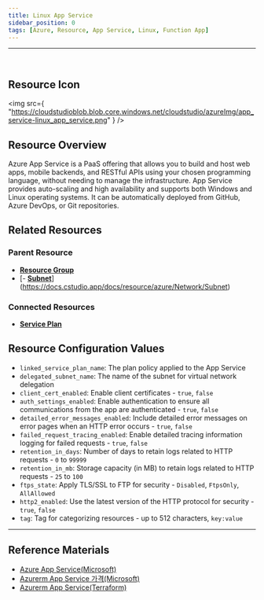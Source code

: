 ```yaml
---
title: Linux App Service
sidebar_position: 0
tags: [Azure, Resource, App Service, Linux, Function App]
---
```



<hr />
<br />


## Resource Icon

<img
    src={
        "https://cloudstudioblob.blob.core.windows.net/cloudstudio/azureImg/app_service-linux_app_service.png"
    }
/>

## Resource Overview

Azure App Service is a PaaS offering that allows you to build and host web apps, mobile backends, and RESTful APIs using your chosen programming language, without needing to manage the infrastructure. 
App Service provides auto-scaling and high availability and supports both Windows and Linux operating systems. 
It can be automatically deployed from GitHub, Azure DevOps, or Git repositories.

## Related Resources

### Parent Resource

-   [**Resource Group**](https://docs.cstudio.app/docs/resource/azure/Base/ResourceGroup)
-   [- [**Subnet**](https://docs.cstudio.app/docs/resource/azure/Network/Subnet)](https://docs.cstudio.app/docs/resource/azure/Network/Subnet)

### Connected Resources

-   [**Service Plan**](https://docs.cstudio.app/docs/resource/azure/AppService/ServicePlan)

## Resource Configuration Values

-   `linked_service_plan_name`: The plan policy applied to the App Service
-   `delegated_subnet_name`: The name of the subnet for virtual network delegation
-   `client_cert_enabled`: Enable client certificates - `true`, `false`
-   `auth_settings_enabled`: Enable authentication to ensure all communications from the app are authenticated - `true`, `false`
-   `detailed_error_messages_enabled`: Include detailed error messages on error pages when an HTTP error occurs - `true`, `false`
-   `failed_request_tracing_enabled`: Enable detailed tracing information logging for failed requests - `true`, `false`
-   `retention_in_days`: Number of days to retain logs related to HTTP requests - `0` to `99999`
-   `retention_in_mb`: Storage capacity (in MB) to retain logs related to HTTP requests - `25` to `100`
-   `ftps_state`: Apply TLS/SSL to FTP for security - `Disabled`, `FtpsOnly`, `AllAllowed`
-   `http2_enabled`: Use the latest version of the HTTP protocol for security - `true`, `false`
-   `tag`: Tag for categorizing resources - up to 512 characters, `key:value`

---

## Reference Materials

-   [Azure App Service(Microsoft)](https://learn.microsoft.com/ko-kr/azure/app-service/overview)
-   [Azurerm App Service 가격(Microsoft)](https://azure.microsoft.com/ko-kr/pricing/details/app-service/windows/)
-   [Azurerm App Service(Terraform)](https://registry.terraform.io/providers/hashicorp/azurerm/latest/docs/resources/app_service)
